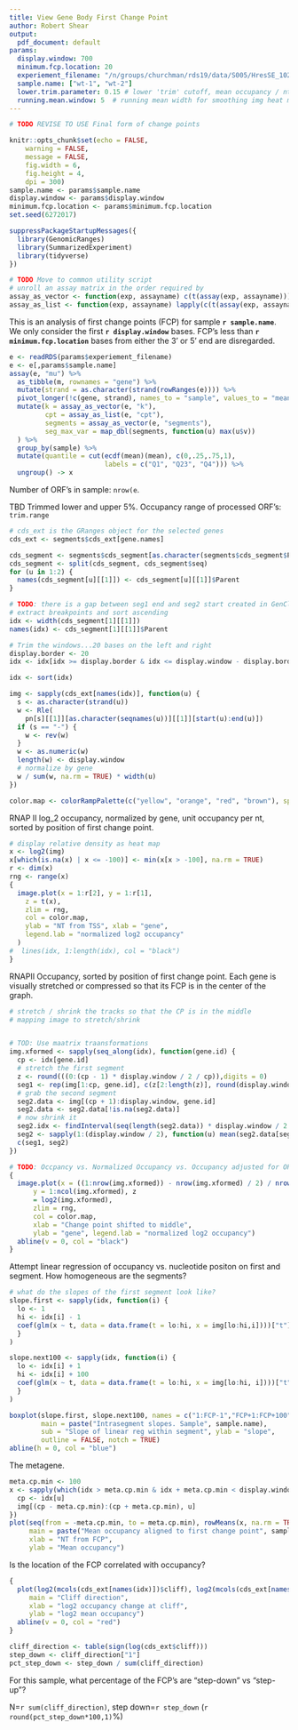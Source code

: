 ```yaml
--- 
title: View Gene Body First Change Point
author: Robert Shear
output:
  pdf_document: default
params:
  display.window: 700
  minimum.fcp.location: 20
  experiement_filename: "/n/groups/churchman/rds19/data/S005/HresSE_1024_by_6.rds"
  sample.name: ["wt-1", "wt-2"]
  lower.trim.parameter: 0.15 # lower 'trim' cutoff, mean occupancy / nt
  running.mean.window: 5  # running mean width for smoothing img heat map
---
```

```r

# TODO REVISE TO USE Final form of change points

knitr::opts_chunk$set(echo = FALSE, 
    warning = FALSE, 
    message = FALSE,
    fig.width = 6,
    fig.height = 4,
    dpi = 300)
sample.name <- params$sample.name
display.window <- params$display.window
minimum.fcp.location <- params$minimum.fcp.location
set.seed(6272017)

suppressPackageStartupMessages({
  library(GenomicRanges)
  library(SummarizedExperiment)
  library(tidyverse)
})

# TODO Move to common utility script
# unroll an assay matrix in the order required by 
assay_as_vector <- function(exp, assayname) c(t(assay(exp, assayname)))
assay_as_list <- function(exp, assayname) lapply(c(t(assay(exp, assayname))), list)


```


This is an analysis of first change points (FCP) for sample **`r sample.name`**. We only consider the first **`r display.window`** bases. FCP's less than **`r minimum.fcp.location`** bases from either the 3' or 5' end are disregarded.


```r

e <- readRDS(params$experiement_filename)
e <- e[,params$sample.name]
assay(e, "mu") %>%
  as_tibble(m, rownames = "gene") %>%
  mutate(strand = as.character(strand(rowRanges(e)))) %>%
  pivot_longer(!c(gene, strand), names_to = "sample", values_to = "mean")  %>%
  mutate(k = assay_as_vector(e, "k"), 
         cpt = assay_as_list(e, "cpt"),
         segments = assay_as_vector(e, "segments"),
         seg_max_var = map_dbl(segments, function(u) max(u$v))
  ) %>%
  group_by(sample) %>% 
  mutate(quantile = cut(ecdf(mean)(mean), c(0,.25,.75,1), 
                        labels = c("Q1", "Q23", "Q4"))) %>%
  ungroup() -> x
```


Number of ORF's in sample: `nrow(e`.

TBD
Trimmed lower and upper 5%. Occupancy range of processed ORF's: 
`trim.range`

```r
# cds_ext is the GRanges object for the selected genes
cds_ext <- segments$cds_ext[gene.names]

cds_segment <- segments$cds_segment[as.character(segments$cds_segment$Parent) %in% gene.names]
cds_segment <- split(cds_segment, cds_segment$seq)
for (u in 1:2) {
  names(cds_segment[u][[1]]) <- cds_segment[u][[1]]$Parent
}

# TODO: there is a gap between seg1 end and seg2 start created in GenCliffs.R. Rivisit this
# extract breakpoints and sort ascending
idx <- width(cds_segment[1][[1]])
names(idx) <- cds_segment[1][[1]]$Parent

# Trim the windows...20 bases on the left and right
display.border <- 20
idx <- idx[idx >= display.border & idx <= display.window - display.border]

idx <- sort(idx)

img <- sapply(cds_ext[names(idx)], function(u) {
  s <- as.character(strand(u))
  w <- Rle(
    pn[s][[1]][as.character(seqnames(u))][[1]][start(u):end(u)])
  if (s == "-") {
    w <- rev(w)
  }
  w <- as.numeric(w)
  length(w) <- display.window
  # normalize by gene
  w / sum(w, na.rm = TRUE) * width(u)
})

color.map <- colorRampPalette(c("yellow", "orange", "red", "brown"), space = "Lab")(30)
```

RNAP II log_2 occupancy, normalized by gene, unit occupancy per nt, sorted by position of first change point.

```r
# display relative density as heat map
x <- log2(img)
x[which(is.na(x) | x <= -100)] <- min(x[x > -100], na.rm = TRUE)
r <- dim(x)
rng <- range(x)
{
  image.plot(x = 1:r[2], y = 1:r[1],
    z = t(x),
    zlim = rng,
    col = color.map,
    ylab = "NT from TSS", xlab = "gene", 
    legend.lab = "normalized log2 occupancy"
  )
#  lines(idx, 1:length(idx), col = "black")
}
```

RNAPII Occupancy, sorted by position of first change point. Each gene is visually stretched or compressed so that its FCP is in the center of the graph.

```r
# stretch / shrink the tracks so that the CP is in the middle
# mapping image to stretch/shrink


# TOD: Use maatrix traansformations
img.xformed <- sapply(seq_along(idx), function(gene.id) {
  cp <- idx[gene.id]
  # stretch the first segment
  z <- round(((0:(cp - 1) * display.window / 2 / cp)),digits = 0)
  seg1 <- rep(img[1:cp, gene.id], c(z[2:length(z)], round(display.window / 2,0)) - z)
  # grab the second segment
  seg2.data <- img[(cp + 1):display.window, gene.id]
  seg2.data <- seg2.data[!is.na(seg2.data)]
  # now shrink it
  seg2.idx <- findInterval(seq(length(seg2.data)) * display.window / 2 / length(seg2.data), seq(display.window / 2))
  seg2 <- sapply(1:(display.window / 2), function(u) mean(seg2.data[seg2.idx == u]))
  c(seg1, seg2)
})

# TODO: Occpancy vs. Normalized Occupancy vs. Occupancy adjusted for ORF length?
{
  image.plot(x = ((1:nrow(img.xformed)) - nrow(img.xformed) / 2) / nrow(img.xformed) * 2, 
      y = 1:ncol(img.xformed), z
      = log2(img.xformed), 
      zlim = rng,
      col = color.map,
      xlab = "Change point shifted to middle", 
      ylab = "gene", legend.lab = "normalized log2 occupancy")
  abline(v = 0, col = "black")
}
```

Attempt linear regression of occupancy vs. nucleotide positon on first and segment. How homogeneous are the segments?

```r
# what do the slopes of the first segment look like?
slope.first <- sapply(idx, function(i) {
  lo <- 1
  hi <- idx[i] - 1
  coef(glm(x ~ t, data = data.frame(t = lo:hi, x = img[lo:hi,i])))["t"]
  }
)

slope.next100 <- sapply(idx, function(i) {
  lo <- idx[i] + 1
  hi <- idx[i] + 100
  coef(glm(x ~ t, data = data.frame(t = lo:hi, x = img[lo:hi, i])))["t"]
  }
)

boxplot(slope.first, slope.next100, names = c("1:FCP-1","FCP+1:FCP+100"),
        main = paste("Intrasegment slopes. Sample", sample.name), 
        sub = "Slope of linear reg within segment", ylab = "slope",
        outline = FALSE, notch = TRUE)
abline(h = 0, col = "blue")
```

The metagene.

```r
meta.cp.min <- 100
x <- sapply(which(idx > meta.cp.min & idx + meta.cp.min < display.window), function(u) {
  cp <- idx[u]
  img[(cp - meta.cp.min):(cp + meta.cp.min), u]
})
plot(seq(from = -meta.cp.min, to = meta.cp.min), rowMeans(x, na.rm = TRUE), type = 'l',
     main = paste("Mean occupancy aligned to first change point", sample.name),
     xlab = "NT from FCP",
     ylab = "Mean occupancy")
```

Is the location of the FCP correlated with occupancy?


```r

{
  plot(log2(mcols(cds_ext[names(idx)])$cliff), log2(mcols(cds_ext[names(idx)])$mean), 
     main = "Cliff direction",
     xlab = "log2 occupancy change at cliff",
     ylab = "log2 mean occupancy")
  abline(v = 0, col = "red")
}

cliff_direction <- table(sign(log(cds_ext$cliff)))
step_down <- cliff_direction["1"]
pct_step_down <- step_down / sum(cliff_direction)

```

For this sample, what percentage of the FCP's are "step-down" vs "step-up"?


N=`r sum(cliff_direction)`, step down=`r step_down` (`r round(pct_step_down*100,1)`%)



